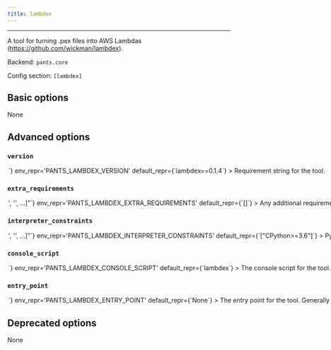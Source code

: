 ```yaml
---
title: lambdex
---
```



---

A tool for turning .pex files into AWS Lambdas (https://github.com/wickman/lambdex).

Backend: <span className="color--primary">`pants.core`</span>

Config section: <span className="color--primary">`[lambdex]`</span>

<span className={styles.options}>

## Basic options

None

## Advanced options

### `version`

<Option
  cli_repr={`--lambdex-version=<str>`}
  env_repr='PANTS_LAMBDEX_VERSION'
  default_repr={`lambdex==0.1.4`}
>

Requirement string for the tool.

</Option>

### `extra_requirements`

<Option
  cli_repr={`--lambdex-extra-requirements="['<str>', '<str>', ...]"`}
  env_repr='PANTS_LAMBDEX_EXTRA_REQUIREMENTS'
  default_repr={`[]`}
>

Any additional requirement strings to use with the tool. This is useful if the tool allows you to install plugins or if you need to constrain a dependency to a certain version.

</Option>

### `interpreter_constraints`

<Option
  cli_repr={`--lambdex-interpreter-constraints="['<str>', '<str>', ...]"`}
  env_repr='PANTS_LAMBDEX_INTERPRETER_CONSTRAINTS'
  default_repr={`["CPython>=3.6"]`}
>

Python interpreter constraints for this tool.

</Option>

### `console_script`

<Option
  cli_repr={`--lambdex-console-script=<str>`}
  env_repr='PANTS_LAMBDEX_CONSOLE_SCRIPT'
  default_repr={`lambdex`}
>

The console script for the tool. Using this option is generally preferable to (and mutually exclusive with) specifying an --entry-point since console script names have a higher expectation of staying stable across releases of the tool. Usually, you will not want to change this from the default.

</Option>

### `entry_point`

<Option
  cli_repr={`--lambdex-entry-point=<str>`}
  env_repr='PANTS_LAMBDEX_ENTRY_POINT'
  default_repr={`None`}
>

The entry point for the tool. Generally you only want to use this option if the tool does not offer a --console-script (which this option is mutually exclusive with). Usually, you will not want to change this from the default.

</Option>

## Deprecated options

None

</span>
